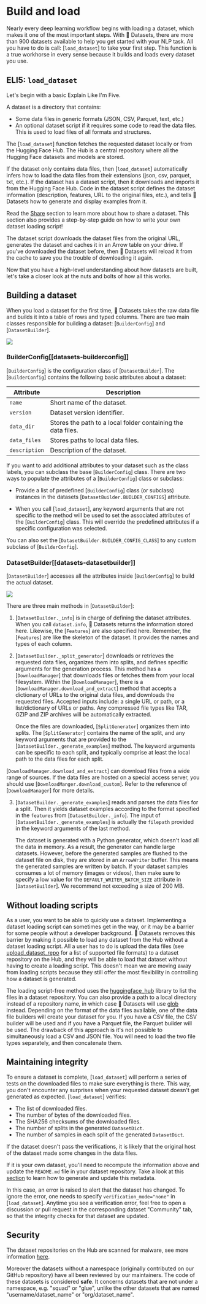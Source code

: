 # Build and load

Nearly every deep learning workflow begins with loading a dataset, which makes it one of the most important steps. With 🤗 Datasets, there are more than 900 datasets available to help you get started with your NLP task. All you have to do is call: [`load_dataset`] to take your first step. This function is a true workhorse in every sense because it builds and loads every dataset you use.

## ELI5: `load_dataset`

Let's begin with a basic Explain Like I'm Five.

A dataset is a directory that contains:

- Some data files in generic formats (JSON, CSV, Parquet, text, etc.)
- An optional dataset script if it requires some code to read the data files. This is used to load files of all formats and structures.

The [`load_dataset`] function fetches the requested dataset locally or from the Hugging Face Hub.
The Hub is a central repository where all the Hugging Face datasets and models are stored.

If the dataset only contains data files, then [`load_dataset`] automatically infers how to load the data files from their extensions (json, csv, parquet, txt, etc.).
If the dataset has a dataset script, then it downloads and imports it from the Hugging Face Hub. 
Code in the dataset script defines the dataset information (description, features, URL to the original files, etc.), and tells 🤗 Datasets how to generate and display examples from it.

<Tip>

Read the [Share](./share) section to learn more about how to share a dataset. This section also provides a step-by-step guide on how to write your own dataset loading script!

</Tip>

The dataset script downloads the dataset files from the original URL, generates the dataset and caches it in an Arrow table on your drive. If you've downloaded the dataset before, then 🤗 Datasets will reload it from the cache to save you the trouble of downloading it again.

Now that you have a high-level understanding about how datasets are built, let's take a closer look at the nuts and bolts of how all this works.

## Building a dataset

When you load a dataset for the first time, 🤗 Datasets takes the raw data file and builds it into a table of rows and typed columns. There are two main classes responsible for building a dataset: [`BuilderConfig`] and [`DatasetBuilder`].


<div class="flex justify-center">
   <img src="https://huggingface.co/datasets/huggingface/documentation-images/resolve/main/datasets/builderconfig.png"/>
</div>

### BuilderConfig[[datasets-builderconfig]]

[`BuilderConfig`] is the configuration class of [`DatasetBuilder`]. The [`BuilderConfig`] contains the following basic attributes about a dataset:

| Attribute     | Description                                                  |
|---------------|--------------------------------------------------------------|
| `name`        | Short name of the dataset.                                   |
| `version`     | Dataset version identifier.                                  |
| `data_dir`    | Stores the path to a local folder containing the data files. |
| `data_files`  | Stores paths to local data files.                            |
| `description` | Description of the dataset.                                  |

If you want to add additional attributes to your dataset such as the class labels, you can subclass the base [`BuilderConfig`] class. There are two ways to populate the attributes of a [`BuilderConfig`] class or subclass:

- Provide a list of predefined [`BuilderConfig`] class (or subclass) instances in the datasets [`DatasetBuilder.BUILDER_CONFIGS`] attribute.

- When you call [`load_dataset`], any keyword arguments that are not specific to the method will be used to set the associated attributes of the [`BuilderConfig`] class. This will override the predefined attributes if a specific configuration was selected.

You can also set the [`DatasetBuilder.BUILDER_CONFIG_CLASS`] to any custom subclass of [`BuilderConfig`].

### DatasetBuilder[[datasets-datasetbuilder]]

[`DatasetBuilder`] accesses all the attributes inside [`BuilderConfig`] to build the actual dataset.

<div class="flex justify-center">
   <img src="https://huggingface.co/datasets/huggingface/documentation-images/resolve/main/datasets/datasetbuilder.png"/>
</div>

There are three main methods in [`DatasetBuilder`]:

1. [`DatasetBuilder._info`] is in charge of defining the dataset attributes. When you call `dataset.info`, 🤗 Datasets returns the information stored here. Likewise, the [`Features`] are also specified here. Remember, the [`Features`] are like the skeleton of the dataset. It provides the names and types of each column.

2. [`DatasetBuilder._split_generator`] downloads or retrieves the requested data files, organizes them into splits, and defines specific arguments for the generation process. This method has a [`DownloadManager`] that downloads files or fetches them from your local filesystem. Within the [`DownloadManager`], there is a [`DownloadManager.download_and_extract`] method that accepts a dictionary of URLs to the original data files, and downloads the requested files. Accepted inputs include: a single URL or path, or a list/dictionary of URLs or paths. Any compressed file types like TAR, GZIP and ZIP archives will be automatically extracted.

   Once the files are downloaded, [`SplitGenerator`] organizes them into splits. The [`SplitGenerator`] contains the name of the split, and any keyword arguments that are provided to the [`DatasetBuilder._generate_examples`] method. The keyword arguments can be specific to each split, and typically comprise at least the local path to the data files for each split.

<Tip>

[`DownloadManager.download_and_extract`] can download files from a wide range of sources. If the data files are hosted on a special access server, you should use [`DownloadManger.download_custom`]. Refer to the reference of [`DownloadManager`] for more details.

</Tip>

3. [`DatasetBuilder._generate_examples`] reads and parses the data files for a split. Then it yields dataset examples according to the format specified in the `features` from [`DatasetBuilder._info`]. The input of [`DatasetBuilder._generate_examples`] is actually the `filepath` provided in the keyword arguments of the last method.

   The dataset is generated with a Python generator, which doesn't load all the data in memory. As a result, the generator can handle large datasets. However, before the generated samples are flushed to the dataset file on disk, they are stored in an `ArrowWriter` buffer. This means the generated samples are written by batch. If your dataset samples consumes a lot of memory (images or videos), then make sure to specify a low value for the `DEFAULT_WRITER_BATCH_SIZE` attribute in [`DatasetBuilder`]. We recommend not exceeding a size of 200 MB.

## Without loading scripts

As a user, you want to be able to quickly use a dataset. Implementing a dataset loading script can sometimes get in the way, or it may be a barrier for some people without a developer background. 🤗 Datasets removes this barrier by making it possible to load any dataset from the Hub without a dataset loading script. All a user has to do is upload the data files (see [upload_dataset_repo](#upload_dataset_repo) for a list of supported file formats) to a dataset repository on the Hub, and they will be able to load that dataset without having to create a loading script. This doesn't mean we are moving away from loading scripts because they still offer the most flexibility in controlling how a dataset is generated.

The loading script-free method uses the [huggingface_hub](https://github.com/huggingface/huggingface_hub) library to list the files in a dataset repository. You can also provide a path to a local directory instead of a repository name, in which case 🤗 Datasets will use [glob](https://docs.python.org/3/library/glob) instead. Depending on the format of the data files available, one of the data file builders will create your dataset for you. If you have a CSV file, the CSV builder will be used and if you have a Parquet file, the Parquet builder will be used. The drawback of this approach is it's not possible to simultaneously load a CSV and JSON file. You will need to load the two file types separately, and then concatenate them.

## Maintaining integrity

To ensure a dataset is complete, [`load_dataset`] will perform a series of tests on the downloaded files to make sure everything is there. This way, you don't encounter any surprises when your requested dataset doesn't get generated as expected. [`load_dataset`] verifies:

- The list of downloaded files.
- The number of bytes of the downloaded files.
- The SHA256 checksums of the downloaded files.
- The number of splits in the generated `DatasetDict`.
- The number of samples in each split of the generated `DatasetDict`.

If the dataset doesn't pass the verifications, it is likely that the original host of the dataset made some changes in the data files. 

<Tip>

If it is your own dataset, you'll need to recompute the information above and update the `README.md` file in your dataset repository. Take a look at this [section](dataset_script#optional-generate-dataset-metadata) to learn how to generate and update this metadata.

</Tip>

In this case, an error is raised to alert that the dataset has changed.
To ignore the error, one needs to specify `verification_mode="none"` in [`load_dataset`].
Anytime you see a verification error, feel free to open a discussion or pull request in the corresponding dataset "Community" tab, so that the integrity checks for that dataset are updated.

## Security

The dataset repositories on the Hub are scanned for malware, see more information [here](https://huggingface.co/docs/hub/security#malware-scanning).

Moreover the datasets without a namespace (originally contributed on our GitHub repository) have all been reviewed by our maintainers.
The code of these datasets is considered **safe**.
It concerns datasets that are not under a namespace, e.g. "squad" or "glue", unlike the other datasets that are named "username/dataset_name" or "org/dataset_name".
